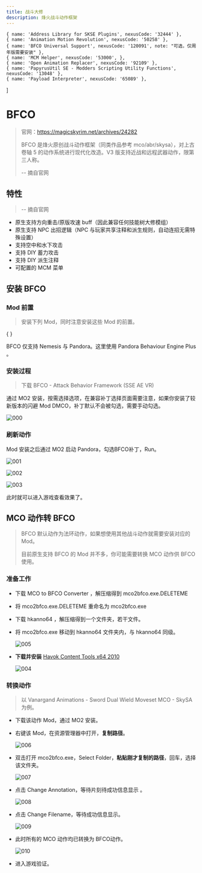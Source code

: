 ```yaml
---
title: 战斗大修
description: 烽火战斗动作框架
---
```



    { name: 'Address Library for SKSE Plugins', nexusCode: '32444' },
    { name: 'Animation Motion Revolution', nexusCode: '50258' },
    { name: 'BFCO Universal Support', nexusCode: '120091', note: "可选，仅周年版需要安装" },
    { name: 'MCM Helper', nexusCode: '53000', },
    { name: 'Open Animation Replacer', nexusCode: '92109' },
    { name: 'PapyrusUtil SE - Modders Scripting Utility Functions', nexusCode: '13048' },
    { name: 'Payload Interpreter', nexusCode: '65089' },
]

# BFCO

> 官网：https://magicskyrim.net/archives/24282
>
> BFCO 是烽火原创战斗动作框架（同类作品参考 mco/abr/skysa），对上古卷轴 5 的动作系统进行现代化改造。V3 版支持近战和远程武器动作，限第三人称。
> 
> -- 摘自官网

## 特性

> -- 摘自官网

- 原生支持方向重击/原版攻速 buff（因此兼容任何技能树大修模组）
- 原生支持 NPC 出招逻辑（NPC 与玩家共享注释和派生规则，自动连招无需特殊设置）
- 支持空中和水下攻击
- 支持 DIY 蓄力攻击
- 支持 DIY 派生注释
- 可配置的 MCM 菜单

## 安装 BFCO

### Mod 前置

> 安装下列 Mod，同时注意安装这些 Mod 的前置。

{ <ModList modList={bfcoRequirements} /> }

BFCO 仅支持 Nemesis 与 Pandora。这里使用 <NexusmodsPage nexusCode="133232"> Pandora Behaviour Engine Plus </NexusmodsPage>。

### 安装过程

> 下载 <NexusmodsPage nexusCode="117052"> BFCO - Attack Behavior Framework (SSE AE VR) </NexusmodsPage>

通过 MO2 安装，按需选择选项，在兼容补丁选择页面需要注意，如果你安装了较新版本的闪避 Mod DMCO，补丁默认不会被勾选，需要手动勾选。

![000](./imgs/000.png)

### 刷新动作

Mod 安装之后通过 MO2 启动 Pandora，勾选BFCO补丁，Run。

![001](./imgs/001.png)

![002](./imgs/002.png)

![003](./imgs/003.png)

此时就可以进入游戏查看效果了。

## MCO 动作转 BFCO

> BFCO 默认动作为法环动作，如果想使用其他战斗动作就需要安装对应的 Mod。
>
> 目前原生支持 BFCO 的 Mod 并不多，你可能需要转换 MCO 动作供 BFCO 使用。

### 准备工作

- 下载 <NexusmodsPage nexusCode="119926"> MCO to BFCO Converter </NexusmodsPage>，解压缩得到 mco2bfco.exe.DELETEME
- 将 mco2bfco.exe.DELETEME 重命名为 mco2bfco.exe
- 下载 <NexusmodsPage nexusCode="54244"> hkanno64 </NexusmodsPage>，解压缩得到一个文件夹，若干文件。
- 将 mco2bfco.exe 移动到 hkanno64 文件夹内，与 hkanno64 同级。
    
    ![005](./imgs/005.png)

- **下载并安装** [Havok Content Tools x64 2010](https://www.softpedia.com/get/Programming/Other-Programming-Files/Havok-Content-Tools.shtml#download)

    ![004](./imgs/004.png)


### 转换动作

> 以 <NexusmodsPage nexusCode="65899"> Vanargand Animations - Sword Dual Wield Moveset MCO - SkySA </NexusmodsPage> 为例。

- 下载该动作 Mod，通过 MO2 安装。
- 右键该 Mod，在资源管理器中打开，**复制路径**。

    ![006](./imgs/006.png)

- 双击打开 mco2bfco.exe，Select Folder，**粘贴刚才复制的路径**，回车，选择该文件夹。

    ![007](./imgs/007.png)

- 点击 Change Annotation，等待片刻待成功信息显示 。

    ![008](./imgs/008.png)

- 点击 Change Filename，等待成功信息显示。

    ![009](./imgs/009.png)

- 此时所有的 MCO 动作均已转换为 BFCO动作。

    ![010](./imgs/010.png)

- 进入游戏验证。